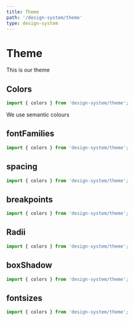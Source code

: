 ```yaml
---
title: Theme
path: '/design-system/theme'
type: design-system
---
```



# Theme

This is our theme

## Colors

```jsx
import { colors } from 'design-system/theme';
```

We use semantic colours

<ColorsExample />

## fontFamilies

```jsx
import { colors } from 'design-system/theme';
```

## spacing

```jsx
import { colors } from 'design-system/theme';
```

## breakpoints

```jsx
import { colors } from 'design-system/theme';
```

## Radii

```jsx
import { colors } from 'design-system/theme';
```

## boxShadow

```jsx
import { colors } from 'design-system/theme';
```

## fontsizes

```jsx
import { colors } from 'design-system/theme';
```
